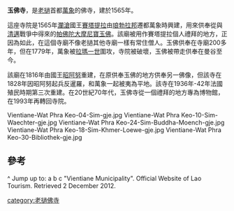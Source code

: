 '''玉佛寺'''，是[[老撾|老撾]]首都[[萬象|萬象]]的佛寺，建於1565年。

這座寺院是1565年[[瀾滄王國|瀾滄]]國王[[賽塔提拉|賽塔提拉]]由[[琅勃拉邦|琅勃拉邦]]遷都萬象時興建，用來供奉從與[[清邁|清邁]]戰爭中得來的[[帕佛陀大摩尼寶玉佛|帕佛陀大摩尼寶玉佛]]。該廟被用作賽塔提拉個人禮拜的地方，正因為如此，在這個寺廟不像老撾其他寺廟一樣有常住僧人。玉佛供奉在寺廟200多年，但在1779年，萬象被[[拉瑪一世|拉瑪一世]]圍攻，寺院被破壞，玉佛被帶走供奉在曼谷至今。

該廟在1816年由國王[[昭阿努|昭阿努]]重建，在原供奉玉佛的地方供奉另一佛像，但該寺在1828年因昭阿努起兵反暹羅，和萬象一起被夷為平地。該寺在1936年-42年法國殖民時期第三次重建。在20世紀70年代，玉佛寺從一個禮拜的地方專為博物館，在1993年再轉回寺院。

<gallery>
Vientiane-Wat Phra Keo-04-Sim-gje.jpg
Vientiane-Wat Phra Keo-10-Sim-Waechter-gje.jpg
Vientiane-Wat Phra Keo-24-Sim-Buddha-Moench-gje.jpg
Vientiane-Wat Phra Keo-18-Sim-Khmer-Loewe-gje.jpg
Vientiane-Wat Phra Keo-30-Bibliothek-gje.jpg
</gallery>

==參考==
^ Jump up to: a b c "Vientiane Municipality". Official Website of Lao Tourism. Retrieved 2 December 2012.

[[category:老撾佛寺|category:老撾佛寺]]